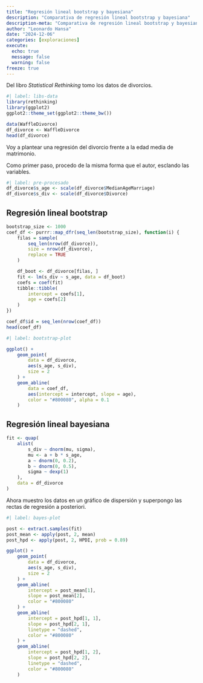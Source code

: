 ```yaml
---
title: "Regresión lineal bootstrap y bayesiana"
description: "Comparativa de regresión lineal bootstrap y bayesiana"
description-meta: "Comparativa de regresión lineal bootstrap y bayesiana"
author: "Leonardo Hansa"
date: "2024-12-06"
categories: [exploraciones]
execute: 
  echo: true
  message: false
  warning: false
freeze: true
---
```


Del libro _Statistical Rethinking_ tomo los datos de divorcios.

```r
#| label: libs-data
library(rethinking)
library(ggplot2)
ggplot2::theme_set(ggplot2::theme_bw())

data(WaffleDivorce)
df_divorce <- WaffleDivorce
head(df_divorce)
```

Voy a plantear una regresión del divorcio frente a la edad media de matrimonio. 

Como primer paso, procedo de la misma forma que el autor, esclando las variables.

```r
#| label: pre-procesado
df_divorce$s_age <- scale(df_divorce$MedianAgeMarriage)
df_divorce$s_div <- scale(df_divorce$Divorce)
```

## Regresión lineal bootstrap

```r
bootstrap_size <- 1000
coef_df <- purrr::map_dfr(seq_len(bootstrap_size), function(i) {
    filas = sample(
        seq_len(nrow(df_divorce)), 
        size = nrow(df_divorce), 
        replace = TRUE
    )

    df_boot <- df_divorce[filas, ]
    fit <- lm(s_div ~ s_age, data = df_boot)
    coefs = coef(fit)
    tibble::tibble(
        intercept = coefs[1],
        age = coefs[2]
    )
})

coef_df$id = seq_len(nrow(coef_df))
head(coef_df)
```

```r
#| label: bootstrap-plot

ggplot() + 
    geom_point(
        data = df_divorce, 
        aes(s_age, s_div), 
        size = 2
    ) +
    geom_abline(
        data = coef_df, 
        aes(intercept = intercept, slope = age), 
        color = "#800080", alpha = 0.1
    )
```

## Regresión lineal bayesiana

```r
fit <- quap(
    alist(
        s_div ~ dnorm(mu, sigma), 
        mu <- a + b * s_age, 
        a ~ dnorm(0, 0.2),
        b ~ dnorm(0, 0.5),
        sigma ~ dexp(1)
    ), 
    data = df_divorce
)
```

Ahora muestro los datos en un gráfico de dispersión y superpongo las rectas de regresión a posteriori.

```r
#| label: bayes-plot

post <- extract.samples(fit)
post_mean <- apply(post, 2, mean)
post_hpd <- apply(post, 2, HPDI, prob = 0.89)

ggplot() + 
    geom_point(
        data = df_divorce, 
        aes(s_age, s_div), 
        size = 2
    ) +
    geom_abline(
        intercept = post_mean[1], 
        slope = post_mean[2], 
        color = "#800080"
    ) +
    geom_abline(
        intercept = post_hpd[1, 1], 
        slope = post_hpd[2, 1], 
        linetype = "dashed", 
        color = "#800080"
    ) +
    geom_abline(
        intercept = post_hpd[1, 2], 
        slope = post_hpd[2, 2], 
        linetype = "dashed", 
        color = "#800080"
    )
```

